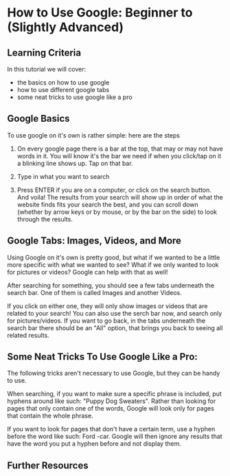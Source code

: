 # How to Use Google: Beginner to (Slightly Advanced)

## Learning Criteria

In this tutorial we will cover:
- the basics on how to use google
- how to use different google tabs
- some neat tricks to use google like a pro

## Google Basics

To use google on it's own is rather simple: here are the steps

1. On every google page there is a bar at the top, that may or may not have words in it. You will know it's the bar we need if when you click/tap
on it a blinking line shows up. Tap on that bar.

2. Type in what you want to search

3. Press ENTER if you are on a computer, or click on the search button. And voila! The results from your search will show up in order of what
the website finds fits your search the best, and you can scroll down (whether by arrow keys or by mouse, or by the bar on the side) to look through
the results.

## Google Tabs: Images, Videos, and More

Using Google on it's own is pretty good, but what if we wanted to be a little more specific with what we wanted to see? What if we only
wanted to look for pictures or videos? Google can help with that as well!

After searching for something, you should see a few tabs underneath the search bar. One of them is called Images and another Videos.

If you click on either one, they will only show images or videos that are related to your search! You can also use the serch bar now, and search only
for pictures/videos. If you want to go back, in the tabs underneath the search bar there should be an "All" option, that brings you back to seeing
all related results.


## Some Neat Tricks To Use Google Like a Pro:

The following tricks aren't necessary to use Google, but they can be handy to use.

When searching, if you want to make sure a specific phrase is included, put hyphens around like such: "Puppy Dog Sweaters".
Rather than looking for pages that only contain one of the words, Google will look only for pages that contain the whole phrase.

If you want to look for pages that don't have a certain term, use a hyphen before the word like such: Ford -car.
Google will then ignore any results that have the word you put a hyphen before and not display them.
## Further Resources